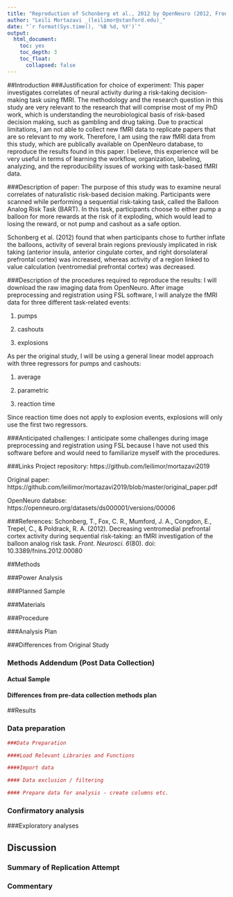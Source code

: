 ```yaml
---
title: "Reproduction of Schonberg et al., 2012 by OpenNeuro (2012, Frontiers in Neuroscience)"
author: "Leili Mortazavi _(leilimor@stanford.edu)_"
date: "`r format(Sys.time(), '%B %d, %Y')`"
output:
  html_document:
    toc: yes
    toc_depth: 3
    toc_float:
      collapsed: false
---
```


<!-- Replication reports should all use this template to standardize reporting across projects.  These reports will be public supplementary materials that accompany the summary report(s) of the aggregate results. -->

##Introduction
###Justification for choice of experiment:
This paper investigates correlates of neural activity during a risk-taking decision-making task using fMRI. The methodology and the research question in this study are very relevant to the research that will comprise most of my PhD work, which is understanding the neurobiological basis of risk-based decision making, such as gambling and drug taking. Due to practical limitations, I am not able to collect new fMRI data to replicate papers that are so relevant to my work. Therefore, I am using the raw fMRI data from this study, which are publically available on OpenNeuro database, to reproduce the results found in this paper. I believe, this experience will be very useful in terms of learning the workflow, organization, labeling, analyzing, and the reproducibility issues of working with task-based fMRI data.

###Description of paper:
The purpose of this study was to examine neural correlates of naturalistic risk-based decision making. Participants were scanned while performing a sequential risk-taking task, called the Balloon Analog Risk Task (BART). In this task, participants choose to either pump a balloon for more rewards at the risk of it exploding, which would lead to losing the reward, or not pump and cashout as a safe option. 

Schonberg et al. (2012) found that when participants chose to further inflate the balloons, activity of several brain regions previously implicated in risk taking (anterior insula, anterior cingulate cortex, and right dorsolateral prefrontal cortex) was increased, whereas activity of a region linked to value calculation (ventromedial prefrontal cortex) was decreased. 

###Description of the procedures required to reproduce the results:
I will download the raw imaging data from OpenNeuro. After image preprocessing and registration using FSL software, I will analyze the fMRI data for three different task-related events:

(1) pumps

(2) cashouts 

(3) explosions

As per the original study, I will be using a general linear model approach with three regressors for pumps and cashouts: 

(1) average 

(2) parametric

(3) reaction time

Since reaction time does not apply to explosion events, explosions will only use the first two regressors.

###Anticipated challenges:
I anticipate some challenges during image preprocessing and registration using FSL because I have not used this software before and would need to familiarize myself with the procedures.  

###Links
Project repository: https://github.com/leilimor/mortazavi2019

Original paper: https://github.com/leilimor/mortazavi2019/blob/master/original_paper.pdf 

OpenNeuro databse: https://openneuro.org/datasets/ds000001/versions/00006

###References:
Schonberg, T., Fox, C. R., Mumford, J. A., Congdon, E., Trepel, C., & Poldrack, R. A. (2012). Decreasing ventromedial prefrontal cortex activity during sequential risk-taking: an fMRI investigation of the balloon analog risk task. _Front. Neurosci. 6_(80). doi: 10.3389/fnins.2012.00080


##Methods

###Power Analysis

<!--Original effect size, power analysis for samples to achieve 80%, 90%, 95% power to detect that effect size.  Considerations of feasibility for selecting planned sample size.-->

###Planned Sample

<!--Planned sample size and/or termination rule, sampling frame, known demographics if any, preselection rules if any.-->

###Materials

<!--All materials - can quote directly from original article - just put the text in quotations and note that this was followed precisely.  Or, quote directly and just point out exceptions to what was described in the original article.--> 

###Procedure	

<!--Can quote directly from original article - just put the text in quotations and note that this was followed precisely.  Or, quote directly and just point out exceptions to what was described in the original article.--> 

###Analysis Plan

<!--Can also quote directly, though it is less often spelled out effectively for an analysis strategy section.  The key is to report an analysis strategy that is as close to the original - data cleaning rules, data exclusion rules, covariates, etc. - as possible.  

**Clarify key analysis of interest here**  You can also pre-specify additional analyses you plan to do.--> 

###Differences from Original Study

<!--Explicitly describe known differences in sample, setting, procedure, and analysis plan from original study.  The goal, of course, is to minimize those differences, but differences will inevitably occur.  Also, note whether such differences are anticipated to make a difference based on claims in the original article or subsequent published research on the conditions for obtaining the effect.--> 

### Methods Addendum (Post Data Collection)

<!--You can comment this section out prior to final report with data collection.-->

#### Actual Sample
  <!--Sample size, demographics, data exclusions based on rules spelled out in analysis plan-->

#### Differences from pre-data collection methods plan
 <!-- Any differences from what was described as the original plan, or “none”.-->


##Results


### Data preparation

<!--Data preparation following the analysis plan.-->
	
```r
###Data Preparation

####Load Relevant Libraries and Functions

####Import data

#### Data exclusion / filtering

#### Prepare data for analysis - create columns etc.
```

### Confirmatory analysis

<!--The analyses as specified in the analysis plan.  

*Side-by-side graph with original graph is ideal here*--> 

###Exploratory analyses

<!--Any follow-up analyses desired (not required). -->  

## Discussion

### Summary of Replication Attempt

<!--Open the discussion section with a paragraph summarizing the primary result from the confirmatory analysis and the assessment of whether it replicated, partially replicated, or failed to replicate the original result.  --> 

### Commentary

<!--Add open-ended commentary (if any) reflecting (a) insights from follow-up exploratory analysis, (b) assessment of the meaning of the replication (or not) - e.g., for a failure to replicate, are the differences between original and present study ones that definitely, plausibly, or are unlikely to have been moderators of the result, and (c) discussion of any objections or challenges raised by the current and original authors about the replication attempt.  None of these need to be long.--> 
